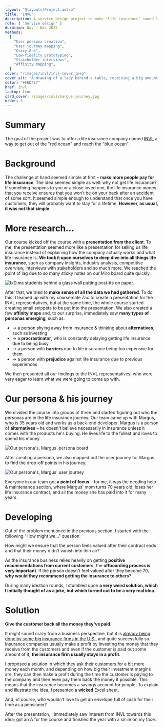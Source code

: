 ```yaml
---
layout: "@layouts/Project.astro"
title: "INVL"
description: A service design project to make "life insurance" sound like the coolest product ever made.
role: [ "Service design" ]
duration: Nov – Dec 2022
methods:
  [
    "User persona creation",
    "User journey mapping",
    "Crazy 8-s",
    "Low-fidelity prototyping",
    "Stakeholder interviews",
    "Affinity mapping",
  ]
cover: "/images/invl/invl-cover.jpeg"
cover_alt: "A drawing of a lady behind a table, receiving a big amount of money."
color: "#FED4E7"
href: invl
laptop: true
card_cover: /images/invl/margus-journey.jpg
order: 3
---
```


# Summary

The goal of the project was to offer a life insurance company named [INVL](https://www.invl.ee/en/) a way to get out of the "red ocean" and reach the ["blue ocean"](https://www.blueoceanstrategy.com/what-is-blue-ocean-strategy/).

# Background

The challenge at hand seemed simple at first – **make more people pay for life insurance**. The idea seemed simple as well: why not get life insurance? If something happens to you or a close loved one, the life insurance money that you receive ensures that you won't be on your back after an accident of some sort. It seemed simple enough to understand that once you have customers, they will probably want to stay for a lifetime. **However, as usual, it was not that simple**.

# More research…

Our course kicked off the course with a **presentation from the client**. To me, the presentation seemed more like a presentation for selling
us life insurance instead of explaining how the company actually works
and what life insurance is. **We took it upon ourselves to deep dive into all things life insurance**, such as company insights, industry analysis, competitive overview, interviews with stakeholders and so much more. We reached the point of lag due to so many sticky notes on our Miro board quite quickly.

![IxD.ma students behind a glass wall putting post-its on paper.](/images/invl/mapping.jpg)

After that, we tried to **make sense of all the data we had gathered**. To do this, I teamed up with my coursemate Zac to create a presentation for the INVL representatives, but at the same time, the whole course started creating small snippets to be put into the presentation. We also created a few **affinity maps** and, to our surprise, immediately saw **many types of personas emerging**, such as:

- → a person shying away from insurance & thinking about **alternatives**, such as investing
- → a **procrastinator**, who is constantly delaying getting life insurance due to being busy
- → a person with **barriers** due to life insurance being too expensive for them
- → a person with **prejudice** against life insurance due to previous experiences

We then presented all our findings to the INVL representatives, who were very eager to learn what we were going to come up with.

# Our persona & his journey

We divided the course into groups of three and started figuring out who the personas are in the life insurance journey. Our team came up with Margus, who is 35 years old and works as a back-end developer. Margus is a person of **alternatives** – he doesn't believe necessarily in insurance unless it comes with the products he's buying. He lives life to the fullest and loves to spend his money.

![Our persona's, Margus' persona board](/images/invl/margus-persona.jpg)

After creating a persona, we also mapped out the user journey for Margus to find the drop-off points in his journey.

![Our persona's, Margus' user journey](/images/invl/margus-journey.jpg)

Everyone in our team got **a point of focus** – for me, it was the needing help & maintenance section, where Margus' mom turns 70 years old, loses her life insurance contract, and all the money she has paid into it for many years.

# Developing

Out of the problem mentioned in the previous section, I started with the following "How might we…" question:

How might we ensure that the person feels valued after their contract ends and that their money didn't vanish into thin air?

As the insurance business relies heavily on getting **positive recommendations from current customers**, the **offboarding process is very important**. If the person doesn't feel valued after they become 70, **why would they recommend getting the insurance to others**?

During many ideation rounds, I stumbled upon **a very weird solution, which I initially thought of as a joke, but which turned out to be a very real idea**.

# Solution

**Give the customer back all the money they've paid.**

It might sound crazy from a business perspective, but it is [already being done by some big insurance firms in the U.S.](https://www.progressive.com/answers/return-of-premium-life-insurance-rider), and quite successfully so. Insurance companies usually make a profit by investing the money that they receive from the customers and even if the customer is paid out some amount of it, **the insurance firm usually stays in a profit**.

I proposed a solution in which they ask their customers for a bit more money each month, and depending on how big their investment margins are, they can then make a profit during the time the customer is paying to the company and then even pay them back the money if possible. This means that the insurance becomes a savings account for people. To explain and illustrate the idea, I presented a **wicked** Excel sheet.

And, of course, who wouldn't love to get an envelope full of cash for their time as a pensioner?

After the presentation, I immediately saw interest from INVL towards this idea; got an A for the course and finished the year with a smile on my face.
